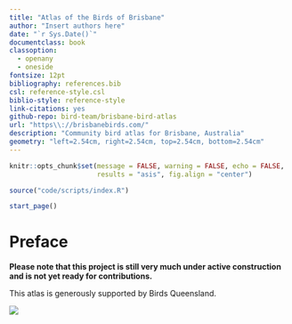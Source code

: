 ```yaml
---
title: "Atlas of the Birds of Brisbane"
author: "Insert authors here"
date: "`r Sys.Date()`"
documentclass: book
classoption:
  - openany
  - oneside
fontsize: 12pt
bibliography: references.bib
csl: reference-style.csl
biblio-style: reference-style
link-citations: yes
github-repo: bird-team/brisbane-bird-atlas
url: "https\\://brisbanebirds.com/"
description: "Community bird atlas for Brisbane, Australia"
geometry: "left=2.54cm, right=2.54cm, top=2.54cm, bottom=2.54cm"
---
```


```r
knitr::opts_chunk$set(message = FALSE, warning = FALSE, echo = FALSE,
                      results = "asis", fig.align = "center")
```

```r
source("code/scripts/index.R")
```

```r
start_page()
```

# Preface

**Please note that this project is still very much under active construction and is not yet ready for contributions.**

This atlas is generously supported by Birds Queensland.

![](assets/misc/bq-logo.png)
